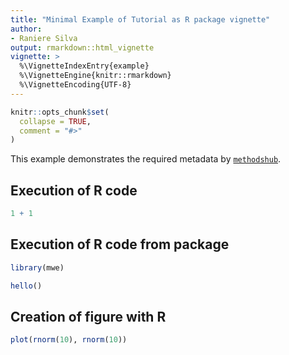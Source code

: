 ```yaml
---
title: "Minimal Example of Tutorial as R package vignette"
author:
- Raniere Silva
output: rmarkdown::html_vignette
vignette: >
  %\VignetteIndexEntry{example}
  %\VignetteEngine{knitr::rmarkdown}
  %\VignetteEncoding{UTF-8}
---
```


```r
knitr::opts_chunk$set(
  collapse = TRUE,
  comment = "#>"
)
```

This example demonstrates the required metadata by [`methodshub`](https://github.com/GESIS-Methods-Hub/methodshub).

## Execution of R code

```r
1 + 1
```

## Execution of R code from package

```r
library(mwe)
```

```r
hello()
```

## Creation of figure with R

```r
plot(rnorm(10), rnorm(10))
```
